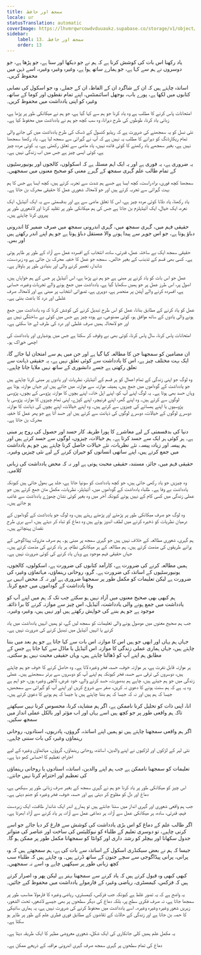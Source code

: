 ```yaml
---
title: سمجھ اور حافظہ
locale: ur
statusTranslation: automatic
coverImage: https://lhvmrqwrcowdvduuaukz.supabase.co/storage/v1/object/public/strapi-uploads/small_cover-educacion-fundamental.webp-2d51a7828a2b1309555be27f7e2a61a0.webp
sidebar:
    label: 13. سمجھ اور حافظہ
    order: 13
---
```

یاد رکھنا اس بات کی کوشش کرنا ہے کہ ہم نے جو دیکھا اور سنا ہے، جو پڑھا ہے، جو دوسروں نے ہم سے کہا ہے، جو ہمارے ساتھ ہوا ہے، وغیرہ وغیرہ وغیرہ، اسے ذہن میں محفوظ کریں۔

اساتذہ چاہتے ہیں کہ ان کے شاگرد ان کے الفاظ، ان کے جملے، وہ جو اسکول کی نصابی کتابوں میں لکھا ہے، پورے باب، بوجھل اسائنمنٹس، اپنے تمام نقطوں اور کوما کے ساتھ، وغیرہ کو اپنی یادداشت میں محفوظ کریں۔

امتحانات پاس کرنے کا مطلب ہے وہ یاد کرنا جو ہم سے کہا گیا ہے، جو ہم نے میکانکی طور پر پڑھا ہے، زبانی یاد کرنا، طوطوں کی طرح دہرانا، وہ سب کچھ جو ہم نے یادداشت میں محفوظ کیا ہے۔

نئی نسل کو یہ سمجھنے کی ضرورت ہے کہ ریڈیو کنسول کے ڈسک کی طرح یادداشت میں کی جانے والی تمام ریکارڈنگ کو دہرانے کا مطلب یہ نہیں ہے کہ آپ نے گہرائی سے سمجھ لیا ہے۔ یاد رکھنا سمجھنا نہیں ہے، بغیر سمجھے یاد رکھنے کا کوئی فائدہ نہیں، یاد ماضی سے تعلق رکھتی ہے، یہ کوئی مردہ چیز ہے، کوئی ایسی چیز ہے جس میں اب زندگی نہیں ہے۔

یہ ضروری ہے، یہ فوری ہے اور یہ ایک اہم مسئلہ ہے کہ اسکولوں، کالجوں اور یونیورسٹیوں کے تمام طالب علم گہری سمجھ کے گہرے معنی کو صحیح معنوں میں سمجھیں۔

سمجھنا کچھ فوری، براہ راست، کچھ ایسا ہے جسے ہم شدت سے تجربہ کرتے ہیں، کچھ ایسا ہے جس کا ہم بہت گہرائی سے تجربہ کرتے ہیں اور جو لامحالہ شعوری عمل کا حقیقی محرک بن جاتا ہے۔

یاد رکھنا، یاد دلانا کوئی مردہ چیز ہے، اس کا تعلق ماضی سے ہے اور بدقسمتی سے یہ ایک آئیڈیل، ایک نعرہ، ایک خیال، ایک آئیڈیلزم بن جاتا ہے جس کی ہم میکانکی طور پر تقلید کرنا اور لاشعوری طور پر پیروی کرنا چاہتے ہیں۔

حقیقی فہم میں، گہری سمجھ میں، گہری اندرونی سمجھ میں صرف ضمیر کا اندرونی دباؤ ہوتا ہے، جو اس جوہر سے پیدا ہونے والا مستقل دباؤ ہوتا ہے جو ہم اپنے اندر رکھتے ہیں اور بس۔

حقیقی سمجھ ایک بے ساختہ عمل، قدرتی، سادہ، انتخاب کے افسردہ عمل سے آزاد کے طور پر ظاہر ہوتی ہے۔ کسی بھی قسم کے تذبذب کے بغیر خالص۔ سمجھ جو عمل کا خفیہ محرک بن جاتی ہے وہ زبردست، شاندار، تعمیر کرنے والی اور بنیادی طور پر باوقار ہے۔

عمل جو اس بات کو یاد کرنے پر مبنی ہے جو ہم نے پڑھا ہے، اس آئیڈیل پر جس کے ہم خواہاں ہیں، اصول پر، اس طرز عمل پر جو ہمیں سکھایا گیا ہے، یادداشت میں جمع ہونے والے تجربات وغیرہ، حسابی ہے، افسردہ کرنے والے آپشن پر منحصر ہے، دوہری ہے، تصوراتی انتخاب پر مبنی ہے اور لامحالہ صرف غلطی اور درد کا باعث بنتی ہے۔

عمل کو یاد کرنے کے مطابق بنانا، عمل کو اس طرح تبدیل کرنے کی کوشش کرنا کہ وہ یادداشت میں جمع ہونے والی یادوں کے ساتھ موافق ہو، کوئی مصنوعی، بے ہودہ چیز ہے جس میں کوئی بے ساختگی نہیں ہے اور جو لامحالہ ہمیں صرف غلطی اور درد کی طرف لے جا سکتی ہے۔

امتحانات پاس کرنا، سال پاس کرنا، کوئی بھی بے وقوف کر سکتا ہے جس میں ہوشیاری اور یادداشت کی اچھی خوراک ہو۔

ان مضامین کو سمجھنا جن کا مطالعہ کیا گیا ہے اور جن میں ہم سے امتحان لیا جائے گا، ایک بہت مختلف چیز ہے، اس کا یادداشت سے کوئی تعلق نہیں ہے، یہ حقیقی ذہانت سے تعلق رکھتی ہے جسے دانشوری کے ساتھ نہیں ملایا جانا چاہیے۔

وہ لوگ جو اپنی زندگی کے تمام اعمال کو ہر قسم کے آئیڈیلز، نظریات اور یادوں پر مبنی کرنا چاہتے ہیں جو یادداشت کے گوداموں میں جمع ہیں، ہمیشہ موازنہ سے موازنہ میں جاتے ہیں اور جہاں موازنہ ہوتا ہے وہاں حسد بھی ہوتا ہے۔ یہ لوگ اپنے آپ کو، اپنے اہل خانہ، اپنے بچوں کا موازنہ پڑوسی کے بچوں، پڑوسی لوگوں سے کرتے ہیں۔ وہ اپنے گھر، اپنے فرنیچر، اپنے کپڑے، اپنی تمام چیزوں کا موازنہ پڑوسی یا پڑوسیوں یا اپنے ہمسائے کی چیزوں سے کرتے ہیں۔ وہ اپنے خیالات، اپنے بچوں کی ذہانت کا موازنہ دوسرے لوگوں کے خیالات، دوسرے لوگوں کی ذہانت سے کرتے ہیں اور حسد آتا ہے جو پھر عمل کا خفیہ محرک بن جاتا ہے۔

دنیا کی بدقسمتی کے لیے معاشرے کا پورا طریقہ کار حسد اور حصول کی روح پر مبنی ہے۔ ہر کوئی ہر ایک سے حسد کرتا ہے۔ ہم خیالات، چیزوں، لوگوں سے حسد کرتے ہیں اور ہم پیسہ اور زیادہ پیسہ، نئے نظریات، نئے خیالات حاصل کرنا چاہتے ہیں جو ہم یادداشت میں جمع کرتے ہیں، اپنے ساتھی انسانوں کو حیران کرنے کے لیے نئی چیزیں وغیرہ۔

حقیقی فہم میں، جائز، مستند، حقیقی محبت ہوتی ہے اور نہ کہ محض یادداشت کی زبانی کلامی۔

وہ چیزیں جو یاد رکھی جاتی ہیں، جو کچھ یادداشت کو سونپا جاتا ہے، جلد ہی بھول جاتی ہیں کیونکہ یادداشت بے وفا ہے۔ طلباء یادداشت کے گوداموں میں، آئیڈیلز، نظریات، مکمل متن جمع کرتے ہیں جو عملی زندگی میں کسی کام کے نہیں ہوتے کیونکہ آخر میں وہ بغیر کوئی نشان چھوڑے یادداشت سے غائب ہو جاتے ہیں۔

وہ لوگ جو صرف میکانکی طور پر پڑھتے اور پڑھتے رہتے ہیں، وہ لوگ جو یادداشت کے گوداموں کے درمیان نظریات کو ذخیرہ کرنے میں لطف اندوز ہوتے ہیں وہ دماغ کو تباہ کر دیتے ہیں، اسے بری طرح نقصان پہنچاتے ہیں۔

ہم گہری، شعوری مطالعہ کے خلاف نہیں ہیں جو گہری سمجھ پر مبنی ہو۔ ہم صرف متروک پیڈاگوجی کے پرانے طریقوں کی مذمت کرتے ہیں۔ ہم مطالعہ کے ہر میکانکی نظام، ہر یاد کرنے کی مذمت کرتے ہیں۔ جہاں حقیقی فہم موجود ہے وہاں یاد کرنے کی کوئی ضرورت نہیں ہے۔

ہمیں مطالعہ کرنے کی ضرورت ہے، کارآمد کتابوں کی ضرورت ہے، اسکولوں، کالجوں، یونیورسٹیوں کے اساتذہ کی ضرورت ہے۔ گرو، روحانی رہنماؤں، مہاتماؤں وغیرہ کی ضرورت ہے لیکن تعلیمات کو مکمل طور پر سمجھنا ضروری ہے اور نہ کہ محض انہیں بے وفا یادداشت کے گوداموں میں جمع کرنا۔

ہم کبھی بھی صحیح معنوں میں آزاد نہیں ہو سکتے جب تک کہ ہم میں اپنے آپ کو یادداشت میں جمع ہونے والی یادداشت، آئیڈیل، اس چیز سے موازنہ کرنے کا برا ذائقہ موجود ہے جو ہم بننے کی خواہش رکھتے ہیں اور نہیں ہیں، وغیرہ وغیرہ۔

جب ہم صحیح معنوں میں موصول ہونے والی تعلیمات کو سمجھ لیں گے، تو ہمیں انہیں یادداشت میں یاد کرنے یا انہیں آئیڈیل میں تبدیل کرنے کی ضرورت نہیں ہے۔

جہاں ہم یہاں اور ابھی جو ہیں اس کا موازنہ اس بات سے کیا جاتا ہے جو ہم بعد میں بننا چاہتے ہیں، جہاں ہماری عملی زندگی کا موازنہ اس آئیڈیل یا ماڈل سے کیا جاتا ہے جس کے مطابق ہم اپنے آپ کو ڈھالنا چاہتے ہیں، وہاں حقیقی محبت نہیں ہو سکتی۔

ہر موازنہ قابل نفرت ہے، ہر موازنہ خوف، حسد، فخر وغیرہ لاتا ہے۔ وہ حاصل کرنے کا خوف جو ہم چاہتے ہیں، دوسروں کی ترقی سے حسد، فخر کیونکہ ہم اپنے آپ کو دوسروں سے برتر سمجھتے ہیں۔ عملی زندگی میں جو ہم جیتے ہیں، چاہے ہم بدصورت، حسد کرنے والے، خود غرض، لالچی وغیرہ ہوں، جو اہم ہے وہ یہ ہے کہ ہم سنت ہونے کا دعویٰ نہ کریں، صفر سے شروع کریں اور اپنے آپ کو گہرائی سے سمجھیں، جیسا کہ ہم ہیں اور نہ کہ جیسا کہ ہم بننا چاہتے ہیں یا جیسا کہ ہم ہونے کا دعویٰ کرتے ہیں۔

انا، اپنی ذات کو تحلیل کرنا ناممکن ہے، اگر ہم مشاہدہ کرنا، محسوس کرنا نہیں سیکھتے تاکہ ہم واقعی طور پر جو کچھ ہیں اسے یہاں اور اب مؤثر اور بالکل عملی انداز میں سمجھ سکیں۔

اگر ہم واقعی سمجھنا چاہتے ہیں تو ہمیں اپنے اساتذہ، گروؤں، پادریوں، استادوں، روحانی رہنماؤں وغیرہ کی بات سننی چاہیے۔

نئی لہر کے لڑکوں اور لڑکیوں نے اپنے والدین، اساتذہ، روحانی رہنماؤں، گروؤں، مہاتماؤں وغیرہ کے لیے احترام، تعظیم کا احساس کھو دیا ہے۔

تعلیمات کو سمجھنا ناممکن ہے جب ہم اپنے والدین، اساتذہ، استادوں یا روحانی رہنماؤں کی تعظیم اور احترام کرنا نہیں جانتے۔

اس چیز کو میکانکی طور پر یاد کرنا جو ہم نے گہری سمجھ کے بغیر صرف زبانی طور پر سیکھی ہے، دماغ اور دل کو مفلوج کر دیتی ہے اور حسد، خوف، فخر وغیرہ کو جنم دیتی ہے۔

جب ہم واقعی شعوری اور گہری انداز میں سننا جانتے ہیں تو ہمارے اندر ایک شاندار طاقت، ایک زبردست فہم، قدرتی، سادہ، ہر میکانکی عمل سے آزاد، ہر دماغی عمل سے آزاد، ہر یاد کرنے سے آزاد ابھرتا ہے۔

اگر طالب علم کے دماغ کو اس بڑی یادداشت کی کوشش سے فارغ کر دیا جائے جو اسے کرنی چاہیے، تو دوسری تعلیم کے طلباء کو نیوکلیئس کی ساخت اور عناصر کی متواتر جدول سکھانا اور بیچلر کو رشتہ داری اور کوانٹا کو سمجھانا مکمل طور پر ممکن ہو گا۔

جیسا کہ ہم نے بعض سیکنڈری اسکول کے اساتذہ سے بات کی ہے، ہم سمجھتے ہیں کہ وہ پرانی، پرانی پیڈاگوجی سے سچے جنون کے ساتھ ڈرتے ہیں۔ وہ چاہتے ہیں کہ طلباء سب کچھ زبانی طور پر سیکھیں چاہے وہ اسے نہ سمجھیں۔

کبھی کبھی وہ قبول کرتے ہیں کہ یاد کرنے سے سمجھنا بہتر ہے لیکن پھر وہ اصرار کرتے ہیں کہ فزکس، کیمسٹری، ریاضی وغیرہ کے فارمولے یادداشت میں محفوظ کیے جائیں۔

یہ واضح ہے کہ یہ تصور غلط ہے کیونکہ جب فزکس، کیمسٹری، ریاضی وغیرہ کا فارمولا مناسب طور پر سمجھا جاتا ہے، نہ صرف فکری سطح پر، بلکہ دماغ کی دیگر سطحوں پر بھی جیسے لاشعور، تحت الشعور، زیریں شعور وغیرہ وغیرہ وغیرہ۔ اسے یادداشت میں محفوظ کرنے کی ضرورت نہیں ہے، یہ ہماری سائیکی کا حصہ بن جاتا ہے اور زندگی کے حالات کے تقاضوں کے مطابق فوری فطری علم کے طور پر ظاہر ہو سکتا ہے۔

یہ مکمل علم ہمیں کلی جانکاری کی ایک شکل، شعوری معروضی مظہر کا ایک طریقہ دیتا ہے۔

دماغ کی تمام سطحوں پر گہری سمجھ صرف گہری اندرونی مراقبہ کے ذریعے ممکن ہے۔

